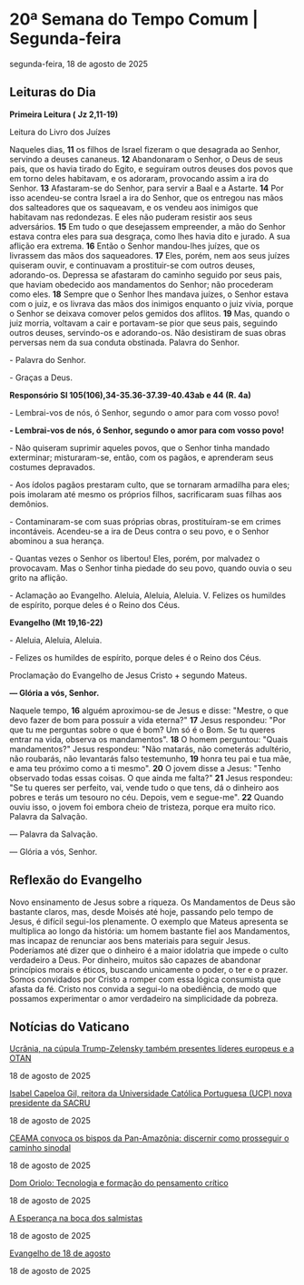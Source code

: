 
# 20ª Semana do Tempo Comum | Segunda-feira

segunda-feira, 18 de agosto de 2025

## Leituras do Dia

**Primeira Leitura (** **Jz 2,11-19)**

Leitura do Livro dos Juízes

Naqueles dias, **11** os filhos de Israel fizeram o que desagrada ao Senhor, servindo a deuses cananeus. **12** Abandonaram o Senhor, o Deus de seus pais, que os havia tirado do Egito, e seguiram outros deuses dos povos que em torno deles habitavam, e os adoraram, provocando assim a ira do Senhor. **13** Afastaram-se do Senhor, para servir a Baal e a Astarte. **14** Por isso acendeu-se contra Israel a ira do Senhor, que os entregou nas mãos dos salteadores que os saqueavam, e os vendeu aos inimigos que habitavam nas redondezas. E eles não puderam resistir aos seus adversários. **15** Em tudo o que desejassem empreender, a mão do Senhor estava contra eles para sua desgraça, como lhes havia dito e jurado. A sua aflição era extrema. **16** Então o Senhor mandou-lhes juízes, que os livrassem das mãos dos saqueadores. **17** Eles, porém, nem aos seus juízes quiseram ouvir, e continuavam a prostituir-se com outros deuses, adorando-os. Depressa se afastaram do caminho seguido por seus pais, que haviam obedecido aos mandamentos do Senhor; não procederam como eles. **18** Sempre que o Senhor lhes mandava juízes, o Senhor estava com o juiz, e os livrava das mãos dos inimigos enquanto o juiz vivia, porque o Senhor se deixava comover pelos gemidos dos aflitos. **19** Mas, quando o juiz morria, voltavam a cair e portavam-se pior que seus pais, seguindo outros deuses, servindo-os e adorando-os. Não desistiram de suas obras perversas nem da sua conduta obstinada. Palavra do Senhor.

\- Palavra do Senhor.

\- Graças a Deus.

**Responsório Sl 105(106),34-35.36-37.39-40.43ab e 44 (R. 4a)**

\- Lembrai-vos de nós, ó Senhor, segundo o amor para com vosso povo!  
  
**\- Lembrai-vos de nós, ó Senhor, segundo o amor para com vosso povo!**  
  
\- Não quiseram suprimir aqueles povos, que o Senhor tinha mandado exterminar; misturaram-se, então, com os pagãos, e aprenderam seus costumes depravados. 

\- Aos ídolos pagãos prestaram culto, que se tornaram armadilha para eles; pois imolaram até mesmo os próprios filhos, sacrificaram suas filhas aos demônios. 

 \- Contaminaram-se com suas próprias obras, prostituíram-se em crimes incontáveis. Acendeu-se a ira de Deus contra o seu povo, e o Senhor abominou a sua herança. 

\- Quantas vezes o Senhor os libertou! Eles, porém, por malvadez o provocavam. Mas o Senhor tinha piedade do seu povo, quando ouvia o seu grito na aflição. 

\- Aclamação ao Evangelho. Aleluia, Aleluia, Aleluia. V. Felizes os humildes de espírito, porque deles é o Reino dos Céus.

**Evangelho (Mt 19,16-22)**

\- Aleluia, Aleluia, Aleluia.

\- Felizes os humildes de espírito, porque deles é o Reino dos Céus.

Proclamação do Evangelho de Jesus Cristo + segundo Mateus.  

**— Glória a vós, Senhor.**

Naquele tempo, **16** alguém aproximou-se de Jesus e disse: "Mestre, o que devo fazer de bom para possuir a vida eterna?" **17** Jesus respondeu: "Por que tu me perguntas sobre o que é bom? Um só é o Bom. Se tu queres entrar na vida, observa os mandamentos". **18** O homem perguntou: "Quais mandamentos?" Jesus respondeu: "Não matarás, não cometerás adultério, não roubarás, não levantarás falso testemunho, **19** honra teu pai e tua mãe, e ama teu próximo como a ti mesmo". **20** O jovem disse a Jesus: "Tenho observado todas essas coisas. O que ainda me falta?" **21** Jesus respondeu: "Se tu queres ser perfeito, vai, vende tudo o que tens, dá o dinheiro aos pobres e terás um tesouro no céu. Depois, vem e segue-me". **22** Quando ouviu isso, o jovem foi embora cheio de tristeza, porque era muito rico. Palavra da Salvação.

 — Palavra da Salvação.

 — Glória a vós, Senhor.

## Reflexão do Evangelho

 Novo ensinamento de Jesus sobre a riqueza. Os Mandamentos de Deus são bastante claros, mas, desde Moisés até hoje, passando pelo tempo de Jesus, é difícil segui-los plenamente. O exemplo que Mateus apresenta se multiplica ao longo da história: um homem bastante fiel aos Mandamentos, mas incapaz de renunciar aos bens materiais para seguir Jesus. Poderíamos até dizer que o dinheiro é a maior idolatria que impede o culto verdadeiro a Deus. Por dinheiro, muitos são capazes de abandonar princípios morais e éticos, buscando unicamente o poder, o ter e o prazer. Somos convidados por Cristo a romper com essa lógica consumista que afasta da fé. Cristo nos convida a segui-lo na obediência, de modo que possamos experimentar o amor verdadeiro na simplicidade da pobreza.

## Notícias do Vaticano

[Ucrânia, na cúpula Trump-Zelensky também presentes líderes europeus e a OTAN](https://www.vaticannews.va/pt/mundo/news/2025-08/ucrania-cupula-trump-zelensky-tambem-presentes-lideres-europeus.html) 

18 de agosto de 2025

[Isabel Capeloa Gil, reitora da Universidade Católica Portuguesa (UCP) nova presidente da SACRU](https://www.vaticannews.va/pt/mundo/news/2025-08/isabel-capeloa-gil-reitora-universidade-catolica-portuguesa.html) 

18 de agosto de 2025

[CEAMA convoca os bispos da Pan-Amazônia: discernir como prosseguir o caminho sinodal](https://www.vaticannews.va/pt/igreja/news/2025-08/ceama-convoca-bispos-pan-amazonia-discernir-sinodo.html) 

18 de agosto de 2025

[Dom Oriolo: Tecnologia e formação do pensamento crítico](https://www.vaticannews.va/pt/mundo/news/2025-08/dom-oriolo-tecnologia-formacao-pensamento-critico.html) 

18 de agosto de 2025

[A Esperança na boca dos salmistas](https://www.vaticannews.va/pt/vaticano/news/2025-08/esperanca-na-boca-dos-salmistas-pe-gerson-schmidt.html) 

18 de agosto de 2025

[Evangelho de 18 de agosto](https://www.vaticannews.va/pt/igreja/news/2025-08/evangelho-18-agosto-2025-dom-mario-spaki0.html) 

18 de agosto de 2025